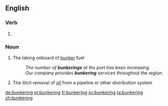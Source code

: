 ==English==

===Verb===
{{head|en|present participle}}

# {{present participle of|bunker|lang=en|nocat=1}}

===Noun===
{{en-noun}}

# {{label|en|nautical}} The taking onboard of [[bunker]] fuel
#: ''The number of '''bunkerings''' at the port has been increasing.''
#: ''Our company provides '''bunkering''' services throughout the region.''
# {{label|en|chiefly|Nigeria}} The illicit removal of [[oil]] from a pipeline or other distribution system

[[de:bunkering]]
[[et:bunkering]]
[[fr:bunkering]]
[[sv:bunkering]]
[[ta:bunkering]]
[[zh:bunkering]]